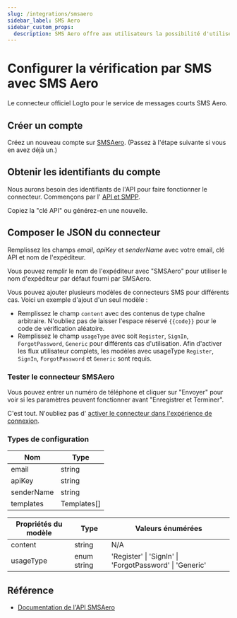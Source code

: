 ```yaml
---
slug: /integrations/smsaero
sidebar_label: SMS Aero
sidebar_custom_props:
  description: SMS Aero offre aux utilisateurs la possibilité d'utiliser le mailing SMS en 5 minutes sans consulter le contrat. Les développeurs se voient proposer une API pratique avec des classes accessibles et un support chat 24x7.
---
```



# Configurer la vérification par SMS avec SMS Aero

Le connecteur officiel Logto pour le service de messages courts SMS Aero.

<GuideTip />

## Créer un compte

Créez un nouveau compte sur [SMSAero](https://smsaero.ru/). (Passez à l'étape suivante si vous en avez déjà un.)

## Obtenir les identifiants du compte

Nous aurons besoin des identifiants de l'API pour faire fonctionner le connecteur. Commençons par
l' [API et SMPP](https://smsaero.ru/cabinet/settings/apikey/).

Copiez la "clé API" ou générez-en une nouvelle.

## Composer le JSON du connecteur

Remplissez les champs _email_, _apiKey_ et _senderName_ avec votre email, clé API et nom de l'expéditeur.

Vous pouvez remplir le nom de l'expéditeur avec "SMSAero" pour utiliser le nom d'expéditeur par défaut fourni par SMSAero.

Vous pouvez ajouter plusieurs modèles de connecteurs SMS pour différents cas. Voici un exemple d'ajout d'un seul modèle :

- Remplissez le champ `content` avec des contenus de type chaîne arbitraire. N'oubliez pas de laisser l'espace réservé `{{code}}` pour
  le code de vérification aléatoire.
- Remplissez le champ `usageType` avec soit `Register`, `SignIn`, `ForgotPassword`, `Generic` pour différents cas d'utilisation.
  Afin d'activer les flux utilisateur complets, les modèles avec usageType `Register`, `SignIn`, `ForgotPassword` et `Generic` sont
  requis.

### Tester le connecteur SMSAero

Vous pouvez entrer un numéro de téléphone et cliquer sur "Envoyer" pour voir si les paramètres peuvent fonctionner avant "Enregistrer et Terminer".

C'est tout. N'oubliez pas
d' [activer le connecteur dans l'expérience de connexion](/connectors/sms-connectors/#enable-phone-number-sign-up-or-sign-in).

### Types de configuration

| Nom        | Type        |
| ---------- | ----------- |
| email      | string      |
| apiKey     | string      |
| senderName | string      |
| templates  | Templates[] |

| Propriétés du modèle | Type        | Valeurs énumérées                                       |
| -------------------- | ----------- | ------------------------------------------------------- |
| content              | string      | N/A                                                     |
| usageType            | enum string | 'Register' \| 'SignIn' \| 'ForgotPassword' \| 'Generic' |

## Référence

- [Documentation de l'API SMSAero](https://smsaero.ru/integration/documentation/api/)
